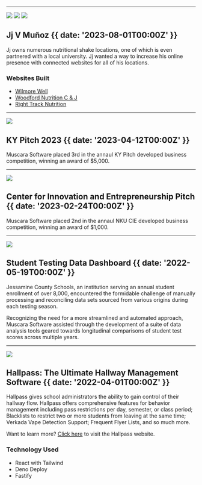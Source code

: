 


---
![](@/images/wilmore.jpg)
![](@/images/woodford.png)
![](@/images/righttrack.png)
## Jj V Muñoz {{ date: '2023-08-01T00:00Z' }}

Jj owns numerous nutritional shake locations, one of which is even partnered with a local university. Jj wanted a way to increase his online presence with connected websites for all of his locations. 

### <SparkleIcon /> Websites Built
- [Wilmore Well](https://wilmorewell.com)
- [Woodford Nutrition C & J](https://woodfordnutrition.com)
- [Right Track Nutrition](https://righttracknutrition.net)

---
![](@/images/kypitch2.png)
## KY Pitch 2023 {{ date: '2023-04-12T00:00Z' }}

Muscara Software placed 3rd in the annaul KY Pitch developed business competition, winning an award of $5,000.

---
![](@/images/cie.jpeg)
## Center for Innovation and Entrepreneurship Pitch {{ date: '2023-02-24T00:00Z' }}

Muscara Software placed 2nd in the annaul NKU CIE developed business competition, winning an award of $1,000.


---
![](@/images/jcs.png)
## Student Testing Data Dashboard {{ date: '2022-05-19T00:00Z' }}

Jessamine County Schools, an institution serving an annual student enrollment of over 8,000, encountered the formidable challenge of manually processing and reconciling data sets sourced from various origins during each testing season. 

Recognizing the need for a more streamlined and automated approach, Muscara Software assisted through the development of a suite of data analysis tools geared towards longitudinal comparisons of student test scores across multiple years.

---
![](@/images/hallpass.png)
## Hallpass: The Ultimate Hallway Management Software {{ date: '2022-04-01T00:00Z' }}

Hallpass gives school administrators the ability to gain control of their hallway flow. Hallpass offers comprehensive features for behavior management including pass restrictions per day, semester, or class period; Blacklists to restrict two or more students from leaving at the same time; Verkada Vape Detection Support; Frequent Flyer Lists, and so much more.

Want to learn more? [Click here](https://hallpass.gg) to visit the Hallpass website.

### <SparkleIcon /> Technology Used
- React with Tailwind
- Deno Deploy
- Fastify